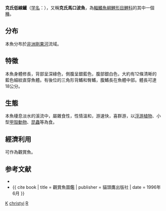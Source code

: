 {{Speciesbox
| genus = Raiamas
| species = christyi
| authority = [[Boulenger|Boulenger]], 1920
| status = NE
| synonyms = *''Barilius christyi''<br /><small>Boulenger, 1920</small> ''
*''Opsaridium christyi''<br /><small>Boulenger, 1920</small> ''
}}

'''克氏低線鱲'''（[[学名|学名]]：{{lang|la|''Raiamas christyi''}}），又稱'''克氏馬口波魚'''，為[[輻鰭魚綱|輻鰭魚綱]][[鯉形目|鯉形目]][[鯉科|鯉科]]的其中一個[[種|種]]。

== 分布 ==
本魚分布於[[非洲|非洲]][[剛果河|剛果河]]流域。

== 特徵 ==
本魚身體修長，背部呈深綠色，側腹呈銀藍色，腹部銀白色，大約有12條清晰的藍色細紋直穿魚體。有後位的三角形背鰭和臀鰭，腹鰭長在魚體中部。體長可達18公分。

== 生態 ==
本魚棲息淡水的溪流中，屬雜食性，性情溫和，游速快，喜群游，以[[浮游植物|浮游植物]]、小型[[甲殼動物|甲殼動物]]、[[昆蟲|昆蟲]]等為食。

== 經濟利用 ==
可作為觀賞魚。

== 参考文献 ==
{{refbegin}}
*{{FishBase_species|genus=Raiamas|species=christyi|year=2011|month=12}}
*{{ cite book | title = 觀賞魚圖鑑 | publisher = 貓頭鷹出版社 | date = 1996年6月 }}
{{refend}}
{{taxonbar}}

[[Category:觀賞魚|K]]
[[Category:低線鱲屬|christyi]]
[[Category:1920年描述的鱼类|R]]